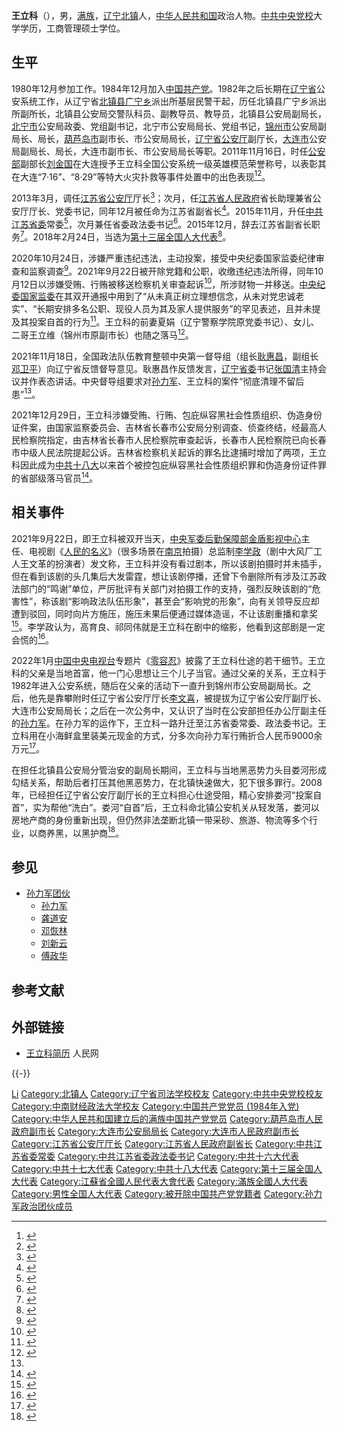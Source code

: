 {{Infobox officeholder
| 图像        = 
| 图像说明    = 
| 职务1       = [[中国共产党江苏省委员会|中国共产党江苏省委员会]]政法委员会书记
| 就任日期1   = 2015年12月
| 卸任日期1   = 2020年10月
| 前任1       = [[李小敏|李小敏]]
| 继任1       = [[费高云|费高云]]
| 职务2       = 
| 就任日期2   = 
| 卸任日期2   = 
| 前任2       = 
| 继任2       = 
| 职务3       = 
| 就任日期3   = 
| 卸任日期3   = 
| 前任3       = 
| 继任3       = 
| 职务4       = 
| 就任日期4   = 
| 卸任日期4   = 
| 前任4       = 
| 继任4       = 
| 姓名        = 王立科
| 原名        = 
| 出生日期    = {{birth year and age|1964|12}}
| 出生地点    = {{CHN}}[[辽宁省|辽宁省]][[北镇县|北镇县]]
| 籍贯       = 
| 逝世日期    = <!-- {{death date and age|}}（死亡在前，出生在后）{{death year and age| }} -->
| 逝世地点    = 
| 政党        = <del>{{CPC}}</del>（2021年9月22日被开除）
| 父母        = 
| 配偶        = <!--{{marriage|姓名|}} -->
| 子女        = 
| 亲属        = 
| 信仰        = 
| 母校        = [[中共中央党校|中共中央党校]]
| 网站        = 
| 签名        = 
| 脚注        = 
}}
'''王立科'''（{{bd|1964年|12月||catIdx=Wang王}}），男，[[满族|满族]]，[[辽宁省|辽宁]][[北镇市|北镇]]人，[[中华人民共和国|中华人民共和国]]政治人物。[[中共中央党校|中共中央党校]]大学学历，工商管理硕士学位。

== 生平 ==
1980年12月参加工作。1984年12月加入[[中国共产党|中国共产党]]。1982年之后长期在[[辽宁省|辽宁省]]公安系统工作，从辽宁省[[北镇市|北镇县]][[广宁街道_(北镇市)|广宁乡]]派出所基层民警干起，历任北镇县广宁乡派出所副所长，北镇县公安局交警队科员、副教导员、教导员，北镇县公安局副局长，[[北镇市|北宁市]]公安局政委、党组副书记，北宁市公安局局长、党组书记，[[锦州市|锦州市]]公安局副局长、局长，[[葫芦岛市|葫芦岛市]]副市长、市公安局局长，[[辽宁省公安厅|辽宁省公安厅]]副厅长，[[大连市|大连市]]公安局副局长、局长，大连市副市长、市公安局局长等职。2011年11月16日，时任[[中华人民共和国公安部|公安部]]副部长[[刘金国|刘金国]]在大连授予王立科全国公安系统一级英雄模范荣誉称号，以表彰其在大连“7·16”、“8·29”等特大火灾扑救等事件处置中的出色表现<ref>{{cite news|publisher=新华网|accessdate=2015-11-21|title=王立科任江苏省委常委 曾是公安“一级英模”|url=http://news.xinhuanet.com/renshi/2015-11/21/c_128453512.htm|archive-date=2015-12-08|archive-url=https://web.archive.org/web/20151208080213/http://news.xinhuanet.com/renshi/2015-11/21/c_128453512.htm|dead-url=no}}</ref><ref>{{Cite web|title=“政法虎”王立科被逮捕，曾和王立军水火不容|url=https://news.sina.com.cn/c/2021-10-12/doc-iktzqtyu0996911.shtml|access-date=2021-10-31|date=2021-10-12|last=中国新闻周刊|publisher=新浪|archive-date=2021-10-27|archive-url=https://web.archive.org/web/20211027181510/https://news.sina.com.cn/c/2021-10-12/doc-iktzqtyu0996911.shtml|dead-url=no}}</ref>。

2013年3月，调任[[江苏省公安厅|江苏省公安厅]]厅长<ref>{{cite web|title=大连公安局长王立科转任江苏公安厅长|url=http://china.caixin.com/2013-03-28/100507342.html|accessdate=2013-03-28|publisher=[[财新网|财新网]]|archive-url=https://web.archive.org/web/20130331004620/http://china.caixin.com/2013-03-28/100507342.html|archive-date=2013-03-31|dead-url=no}}</ref>；次月，任[[江苏省人民政府|江苏省人民政府]]省长助理兼省公安厅厅长、党委书记，同年12月被任命为江苏省副省长<ref>{{cite news|publisher=凤凰网|accessdate=2013-12-27|title=王立科任江苏省副省长 缪瑞林不再担任|url=http://finance.ifeng.com/a/20131227/11356718_0.shtml|archive-date=2017-10-18|archive-url=https://web.archive.org/web/20171018071822/http://finance.ifeng.com/a/20131227/11356718_0.shtml|dead-url=no}}</ref>。2015年11月，升任[[中国共产党江苏省委员会|中共江苏省委]]常委<ref>{{cite news|publisher=新浪网|accessdate=2015-11-22|title=王立科任江苏省委常委|url=http://news.sina.com.cn/c/nd/2015-11-22/doc-ifxkwuwv3531695.shtml|archive-date=2016-06-25|archive-url=https://web.archive.org/web/20160625005137/http://news.sina.com.cn/c/nd/2015-11-22/doc-ifxkwuwv3531695.shtml|dead-url=no}}</ref>，次月兼任省委政法委书记<ref>{{cite news|publisher=凤凰网|accessdate=2015-12-04|title=王立科任江苏省委常委、政法委书记|url=http://news.ifeng.com/a/20151204/46522212_0.shtml|archive-date=2015-12-04|archive-url=https://web.archive.org/web/20151204143435/http://news.ifeng.com/a/20151204/46522212_0.shtml|dead-url=no}}</ref>。2015年12月，辞去江苏省副省长职务<ref>{{cite news|title=王立科辞任江苏副省长 已任省委常委、政法委书记|url=http://district.ce.cn/newarea/sddy/201512/04/t20151204_7312135.shtml|accessdate=2016-05-23|newspaper=中国经济网|archive-date=2016-05-23|archive-url=https://web.archive.org/web/20160523050325/http://district.ce.cn/newarea/sddy/201512/04/t20151204_7312135.shtml|dead-url=no}}</ref>。2018年2月24日，当选为[[第十三届全国人民代表大会代表名单|第十三届全国人大代表]]<ref>{{Cite web|title=（受权发布）中华人民共和国第十三届全国人民代表大会代表名单-中新网|url=http://www.chinanews.com/gn/2018/02-25/8453959.shtml|accessdate=2021-02-13|work=中新网|archive-date=2018-02-27|archive-url=https://web.archive.org/web/20180227031724/http://www.chinanews.com/gn/2018/02-25/8453959.shtml|dead-url=no}}</ref>。

2020年10月24日，涉嫌严重违纪违法，主动投案，接受中央纪委国家监委纪律审查和监察调查<ref>{{cite web|title=江苏省委常委、政法委书记王立科接受中央纪委国家监委纪律审查和监察调查|url=http://www.ccdi.gov.cn/toutiao/202010/t20201024_227860.html|accessdate=2020-10-24|date=2020-10-24|website=中央纪委国家监委网站|archive-date=2020-11-04|archive-url=https://web.archive.org/web/20201104100804/http://www.ccdi.gov.cn/toutiao/202010/t20201024_227860.html|dead-url=no}}</ref>。2021年9月22日被开除党籍和公职，收缴违纪违法所得，同年10月12日以涉嫌受贿、行贿被移送检察机关审查起诉<ref>{{Cite web|title=江苏省委原常委、政法委原书记王立科被最高检决定逮捕|url=https://www.chinanews.com.cn/gn/2021/10-12/9584211.shtml|access-date=2021-12-22|date=2021-10-12|publisher=中新网|archive-date=2021-12-22|archive-url=https://web.archive.org/web/20211222130821/https://www.chinanews.com.cn/gn/2021/10-12/9584211.shtml|dead-url=no}}</ref>，所涉财物一并移送。[[中国共产党中央纪律检查委员会|中央纪委]][[中华人民共和国国家监察委员会|国家监委]]在其双开通报中用到了“从未真正树立理想信念，从未对党忠诚老实”、“长期安排多名公职、现役人员为其及家人提供服务”的罕见表述，且并未提及其投案自首的行为<ref>{{Cite web|title=江苏省委原常委、政法委原书记王立科严重违纪违法被开除党籍和公职|url=http://www.ccdi.gov.cn/toutiao/202109/t20210922_251015.html|accessdate=2021-09-22|date=2021-09-22|work=中央纪委国家监委网站|archive-date=2021-09-25|archive-url=https://web.archive.org/web/20210925114917/https://www.ccdi.gov.cn/toutiao/202109/t20210922_251015.html|dead-url=no}}</ref>。王立科的前妻夏娟（辽宁警察学院原党委书记）、女儿、二哥王立维（锦州市原副市长）也随之落马<ref name=":0">{{Cite web|title=“警虎”王立科前妻、哥哥等多人被查！中央督导组：涉该案要彻底清理，不留后患！|url=https://news.sina.com.cn/c/2021-11-19/doc-iktzqtyu8343805.shtml|access-date=2021-11-19|date=2021-11-19|last=北京青年报|publisher=新浪|archive-date=2021-11-19|archive-url=https://web.archive.org/web/20211119150521/https://news.sina.com.cn/c/2021-11-19/doc-iktzqtyu8343805.shtml|dead-url=no}}</ref>。

2021年11月18日，全国政法队伍教育整顿中央第一督导组（组长[[耿惠昌|耿惠昌]]，副组长[[邓卫平|邓卫平]]）向辽宁省反馈督导意见。耿惠昌作反馈发言，[[中国共产党辽宁省委员会|辽宁省委]]书记[[张国清|张国清]]主持会议并作表态讲话。中央督导组要求对[[孙力军|孙力军]]、王立科的案件“彻底清理不留后患”<ref name=":0" />。

2021年12月29日，王立科涉嫌受贿、行贿、包庇纵容黑社会性质组织、伪造身份证件案，由国家监察委员会、吉林省长春市公安局分别调查、侦查终结，经最高人民检察院指定，由吉林省长春市人民检察院审查起诉，长春市人民检察院已向长春市中级人民法院提起公诉。吉林省检察机关起诉的罪名比逮捕时增加了两项，王立科因此成为[[中国共产党第十八次全国代表大会|中共十八大]]以来首个被控包庇纵容黑社会性质组织罪和伪造身份证件罪的省部级落马官员<ref>{{Cite web|title=王立科被诉 涉嫌受贿、行贿、包庇纵容黑社会性质组织等罪-|url=https://www.chinanews.com.cn/gn/2021/12-29/9639988.shtml|access-date=2021-12-29|publisher=中新网|archive-date=2021-12-30|archive-url=https://web.archive.org/web/20211230043753/https://www.chinanews.com.cn/gn/2021/12-29/9639988.shtml|dead-url=no}}</ref>。

== 相关事件 ==
2021年9月22日，即王立科被双开当天，[[中央军委后勤保障部金盾影视中心|中央军委后勤保障部金盾影视中心]]主任、电视剧《[[人民的名义|人民的名义]]》（很多场景在[[南京市|南京]]拍摄）总监制[[李学政|李学政]]（剧中大风厂工人王文革的扮演者）发文称，王立科并没有看过剧本，所以该剧拍摄时并未插手，但在看到该剧的头几集后大发雷霆，想让该剧停播，还曾下令删除所有涉及江苏政法部门的“鸣谢”单位，严厉批评有关部门对拍摄工作的支持，强烈反映该剧的“危害性”，称该剧“影响政法队伍形象”，甚至会“影响党的形象”，向有关领导反应却遭到驳回，同时向片方施压，施压未果后便通过媒体造谣，不让该剧重播和拿奖<ref>{{Cite web|title=《人民的名义》总监制李学政：王立科曾想让该剧停播|url=https://new.qq.com/omn/20210923/20210923A055UT00.html|access-date=2021-09-23|publisher=腾讯新闻|archive-date=2021-09-25|archive-url=https://web.archive.org/web/20210925001107/https://new.qq.com/omn/20210923/20210923A055UT00.html|dead-url=no}}</ref>。李学政认为，高育良、祁同伟就是王立科在剧中的缩影，他看到这部剧是一定会慌的<ref>{{Cite web|title=《人民的名义》监制谈被“政法虎”王立科施压细节：他当时慌了！|url=https://news.sina.com.cn/c/2021-09-23/doc-iktzqtyt7690529.shtml|access-date=2021-09-24|date=2021-09-23|work=新浪|archive-date=2021-09-24|archive-url=https://web.archive.org/web/20210924065653/https://news.sina.com.cn/c/2021-09-23/doc-iktzqtyt7690529.shtml|dead-url=no}}</ref>。

2022年1月[[中国中央电视台|中国中央电视台]]专题片《[[零容忍|零容忍]]》披露了王立科仕途的若干细节。王立科的父亲是当地首富，他一门心思想让三个儿子当官。通过父亲的关系，王立科于1982年进入公安系统，随后在父亲的活动下一直升到锦州市公安局副局长。之后，他先是靠攀附时任辽宁省公安厅厅长[[李文喜_(1950年)|李文喜]]，被提拔为辽宁省公安厅副厅长、大连市公安局局长；之后在一次公务中，又认识了当时在公安部担任办公厅副主任的[[孙力军|孙力军]]。在孙力军的运作下，王立科一路升迁至江苏省委常委、政法委书记。王立科用在小海鲜盒里装美元现金的方式，分多次向孙力军行贿折合人民币9000余万元<ref>{{cite web|title=江苏原政法委书记王立科充当黑社会“保护伞”20年，专爱给孙力军送“小海鲜”行贿|url=https://www.cqcb.com/xindiaocha/redian/2022-01-15/4721632_pc.html|accessdate=2022-01-15|date=2022-01-15|website=上游新闻}}</ref>。

在担任北镇县公安局分管治安的副局长期间，王立科与当地黑恶势力头目娄河形成勾结关系，帮助后者打压其他黑恶势力，在北镇快速做大，犯下很多罪行。2008年，已经担任辽宁省公安厅副厅长的王立科担心仕途受阻，精心安排娄河“投案自首”，实为帮他“洗白”。娄河“自首”后，王立科命北镇公安机关从轻发落，娄河以房地产商的身份重新出现，但仍然非法垄断北镇一带采砂、旅游、物流等多个行业，以商养黑，以黑护商<ref>{{Cite web|title=电视专题片《零容忍》第一集《不负十四亿》|url=http://v.ccdi.gov.cn/2022/01/15/VIDErGsvUPqBqx1MTWx5GoVD220115.shtml|access-date=2022-01-15|publisher=中央纪委国家监委网站|archive-date=2022-01-15|archive-url=https://web.archive.org/web/20220115142704/http://v.ccdi.gov.cn/2022/01/15/VIDErGsvUPqBqx1MTWx5GoVD220115.shtml|dead-url=no}}</ref>。

== 参见 ==

* [[孙力军团伙|孙力军团伙]]
** [[孙力军|孙力军]]
** [[龚道安|龚道安]]
** [[邓恢林|邓恢林]]
** [[刘新云|刘新云]]
** [[傅政华|傅政华]]

== 参考文献 ==
{{Reflist|30em}}

== 外部链接 ==
* [http://ldzl.people.com.cn/dfzlk/front/personPage5968.htm 王立科简历] {{Wayback|url=http://ldzl.people.com.cn/dfzlk/front/personPage5968.htm |date=20150926043329 }} 人民网

{{-}}
{{start box}}
{{s-ppo|cpc}}
{{s-before|[[李小敏|李小敏]]}}
{{s-title|[[中国共产党江苏省委员会|中国共产党江苏省委员会]][[政法委员会|政法委员会]]书记|2015年12月－2020年10月}}
{{s-after|[[费高云|费高云]]}}
{{s-gov|prc}}
{{s-before|[[孙文德|孙文德]]}}
{{s-title|[[江苏省公安厅|江苏省公安厅]]厅长|2013年3月－2017年9月}}
{{s-after|[[刘旸_(政治人物)|刘旸]]}}
{{s-before|[[张继先|张继先]]}}
{{s-title|[[大连市公安局|大连市公安局]]局长|2009年12月－2013年3月}}
{{s-after|[[刘乐国|刘乐国]]}}
{{end box}}

{{中共十九大以来的反腐败工作}}

{{Authority control}}

{{DEFAULTSORT:Wang王}}
[[Category:王姓|Li]]
[[Category:北镇人|Category:北镇人]]
[[Category:辽宁省司法学校校友|Category:辽宁省司法学校校友]]
[[Category:中共中央党校校友|Category:中共中央党校校友]]
[[Category:中南财经政法大学校友|Category:中南财经政法大学校友]]
[[Category:中国共产党党员_(1984年入党)|Category:中国共产党党员 (1984年入党)]]
[[Category:中华人民共和国建立后的满族中国共产党党员|Category:中华人民共和国建立后的满族中国共产党党员]]
[[Category:葫芦岛市人民政府副市长|Category:葫芦岛市人民政府副市长]]
[[Category:大连市公安局局长|Category:大连市公安局局长]]
[[Category:大连市人民政府副市长|Category:大连市人民政府副市长]]
[[Category:江苏省公安厅厅长|Category:江苏省公安厅厅长]]
[[Category:江苏省人民政府副省长|Category:江苏省人民政府副省长]]
[[Category:中共江苏省委常委|Category:中共江苏省委常委]]
[[Category:中共江苏省委政法委书记|Category:中共江苏省委政法委书记]]
[[Category:中共十六大代表|Category:中共十六大代表]]
[[Category:中共十七大代表|Category:中共十七大代表]]
[[Category:中共十八大代表|Category:中共十八大代表]]
[[Category:第十三届全国人大代表|Category:第十三届全国人大代表]]
[[Category:江蘇省全國人民代表大會代表|Category:江蘇省全國人民代表大會代表]]
[[Category:滿族全國人大代表|Category:滿族全國人大代表]]
[[Category:男性全国人大代表|Category:男性全国人大代表]]
[[Category:被开除中国共产党党籍者|Category:被开除中国共产党党籍者]]
[[Category:孙力军政治团伙成员|Category:孙力军政治团伙成员]]